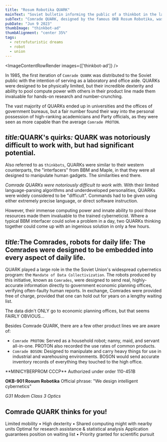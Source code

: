 ```yaml
---
title: "Rosum Robotika QUARK"
mainText: "Soviet bulletin informing the public of a thinkbot in the late 1980s."
subText: "Comrade QUARK, designed by the famous OKB Rosum Robotika, was targeted towards laboratories and government offices, but some found their way into the households of upper-level bureaucrats."
pubDate: "Jun 9 2023"
thumbImage: "thinkbot-ad"
thumbAlignment: "center 35%"
tags:
  - retrofuturistic dreams
  - robot
  - union
---
```



<ImageContentRowRender 
  images={['thinkbot-ad']}
/>

In 1985, the first iteration of `Comrade QUARK` was distributed to the Soviet public with the intention of serving as a laboratory and office aide. QUARKs were designed to be physically limited, but their incredible dexterity and ability to pool compute power with others in their product line made them invaluable for hands-on research and number-crunching.

The vast majority of QUARKs ended up in universities and the offices of government bureaus, but a fair number found their way into the personal possession of high-ranking academicians and Party officials, as they were seen as more capable than the average `Comrade PROTON`.

## <span class="short"><i>title:</i>QUARK's quirks<i>:</i></span> QUARK was notoriously difficult to work with, but had significant potential.

Also referred to as `thinkbots`, QUARKs were similar to their western counterparts, the "interfacers" from BBM and Maple, in that they were all designed to manipulate human gadgets. The similarities end there.

*Comrade QUARKs were notoriously difficult to work with.* With their limited language-parsing algorithms and underdeveloped personalities, QUARKs were widely considered to be "difficult". Commands had to be given using either extremely precise language, or direct software instruction.

However, their immense computing power and innate ability to pool those resources made them invaluable to the trained cyberneticist. Where a typical BBM interfacer could solve a problem in a day, two QUARKs thinking together could come up with an ingenious solution in only a few hours.

## <span class="short"><i>title:</i>The Comrades, robots for daily life<i>:</i></span> The Comrades were designed to be embedded into every aspect of daily life.

QUARK played a large role in the the Soviet Union's widespread cybernetics program: the `Mandate of Data Collectivization`. The robots produced by this initiative, known as `Comrades`, were designed to send real, highly-accurate information directly to government economic planning offices, verifying often-faulty human reports. In exchange, Comrades were provided free of charge, provided that one can hold out for years on a lengthy waiting list.

<QuoteContentRowRender author={AuthorUniserve}>
The data didn't ONLY go to economic planning offices, but that seems FAIRLY OBVIOUS...
</QuoteContentRowRender>

Besides Comrade QUARK, there are a few other product lines we are aware of:

- `Comrade PROTON`: Served as a household robot; nanny, maid, and servant all-in-one. PROTON also recorded the use rates of common products.
- `Comrade BOSON`: Designed to manipulate and carry heavy things for use in industrial and warehousing environments. BOSON would send accurate inventory records of everything they touched to the high office.

<QuoteContentRowRender author={AuthorCAN} transcription>
**MINICYBERPROM CCCP**
Authorized under order 110-451B

**OKB-901 Rosum Robotika**
Official phrase: "We design intelligent cybernetics"

*G31 Modem*
*Class 3 Optics*

## Comrade QUARK thinks for you!

Limited mobility • High dexterity • Shared computing might with nearby units
Optimal for research assistance & statistical analysis
Application guarantees position on waiting list • Priority granted for scientific pursuit
</QuoteContentRowRender>